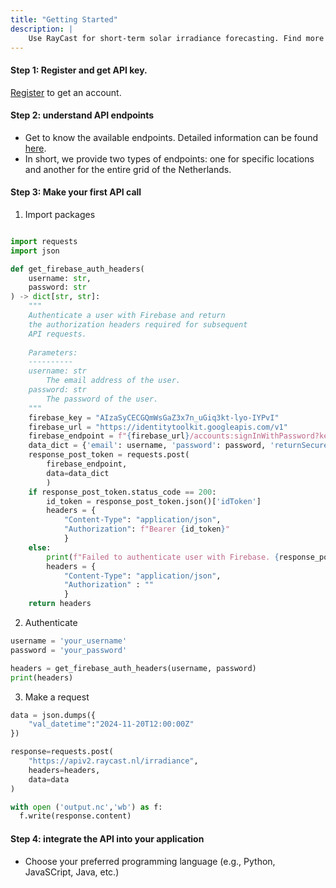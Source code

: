 ```yaml
---
title: "Getting Started"
description: | 
    Use RayCast for short-term solar irradiance forecasting. Find more documentation here
---
```


#### Step 1: Register and get API key.

[Register](mailto:info@pythia-energy.nl) to get an account. 
 
#### Step 2: understand API endpoints
-	Get to know the available endpoints. Detailed information can be found [here](http://apiv2.raycast.nl).
-	In short, we provide two types of endpoints: one for specific locations and another for the entire grid of the Netherlands.


#### Step 3: Make your first API call

1.	Import packages 

```python 

import requests
import json

def get_firebase_auth_headers(
    username: str,
    password: str
) -> dict[str, str]:
    """
    Authenticate a user with Firebase and return 
    the authorization headers required for subsequent 
    API requests.
    
    Parameters:
    ----------
    username: str
        The email address of the user.
    password: str
        The password of the user.
    """ 
    firebase_key = "AIzaSyCECGQmWsGaZ3x7n_uGiq3kt-lyo-IYPvI"
    firebase_url = "https://identitytoolkit.googleapis.com/v1"
    firebase_endpoint = f"{firebase_url}/accounts:signInWithPassword?key={firebase_key}"
    data_dict = {'email': username, 'password': password, 'returnSecureToken': 'true'}
    response_post_token = requests.post(
        firebase_endpoint, 
        data=data_dict
        )
    if response_post_token.status_code == 200:
        id_token = response_post_token.json()['idToken']
        headers = {
            "Content-Type": "application/json", 
            "Authorization": f"Bearer {id_token}"
            }   
    else:
        print(f"Failed to authenticate user with Firebase. {response_post_token.text}")
        headers = {
            "Content-Type": "application/json", 
            "Authorization" : ""
            } 
    return headers

```

2.	Authenticate

```python
username = 'your_username'
password = 'your_password'

headers = get_firebase_auth_headers(username, password)
print(headers)
```

3.  Make a request
```python
data = json.dumps({
    "val_datetime":"2024-11-20T12:00:00Z"
})

response=requests.post(
    "https://apiv2.raycast.nl/irradiance", 
    headers=headers, 
    data=data
)

with open ('output.nc','wb') as f: 
  f.write(response.content)
```

#### Step 4: integrate the API into your application
-	Choose your preferred programming language (e.g., Python, JavaSCript, Java, etc.)
